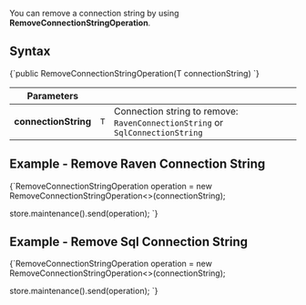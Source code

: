 
You can remove a connection string by using **RemoveConnectionStringOperation**.

## Syntax

<TabItem value="remove_connection_string" label="remove_connection_string">
<CodeBlock language="java">
{`public RemoveConnectionStringOperation(T connectionString)
`}
</CodeBlock>
</TabItem>

| Parameters | | |
| ------------- | ----- | ---- |
| **connectionString** | `T` | Connection string to remove: `RavenConnectionString` or `SqlConnectionString` |

## Example - Remove Raven Connection String

<TabItem value="remove_raven_connection_string" label="remove_raven_connection_string">
<CodeBlock language="java">
{`RemoveConnectionStringOperation<RavenConnectionString> operation =
    new RemoveConnectionStringOperation<>(connectionString);

store.maintenance().send(operation);
`}
</CodeBlock>
</TabItem>

## Example - Remove Sql Connection String

<TabItem value="remove_sql_connection_string" label="remove_sql_connection_string">
<CodeBlock language="java">
{`RemoveConnectionStringOperation<SqlConnectionString> operation =
    new RemoveConnectionStringOperation<>(connectionString);

store.maintenance().send(operation);
`}
</CodeBlock>
</TabItem>



